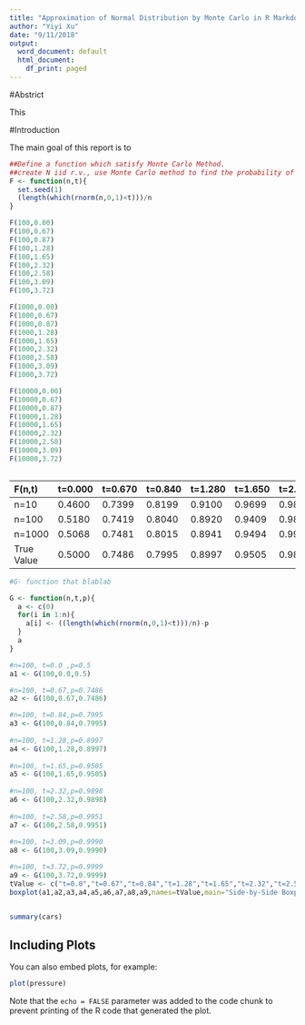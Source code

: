 ```yaml
---
title: "Approximation of Normal Distribution by Monte Carlo in R Markdown"
author: "Yiyi Xu"
date: "9/11/2018"
output:
  word_document: default
  html_document:
    df_print: paged
---
```


#Abstrict 

This 

#Introduction

The main goal of this report is to



```r

##Define a function which satisfy Monte Carlo Method. 
##create N iid r.v., use Monte Carlo method to find the probability of Xi>t 
F <- function(n,t){
  set.seed(1)
  (length(which(rnorm(n,0,1)<t)))/n
}


```

```r

F(100,0.00)
F(100,0.67)
F(100,0.87)
F(100,1.28)
F(100,1.65)
F(100,2.32)
F(100,2.58)
F(100,3.09)
F(100,3.72)

F(1000,0.00)
F(1000,0.67)
F(1000,0.87)
F(1000,1.28)
F(1000,1.65)
F(1000,2.32)
F(1000,2.58)
F(1000,3.09)
F(1000,3.72)

F(10000,0.00)
F(10000,0.67)
F(10000,0.87)
F(10000,1.28)
F(10000,1.65)
F(10000,2.32)
F(10000,2.58)
F(10000,3.09)
F(10000,3.72)



```


|F(n,t) | t=0.000| t=0.670| t=0.840| t=1.280| t=1.650| t=2.320| t=2.580| t=3.090| t=3.720|
|:--|:--|:--|:--|:--|:--|:--|:--|:--|:--|
|n=10    | 0.4600  | 0.7399  | 0.8199  | 0.9100  | 0.9699  | 0.9899  | 1       |    1  | 1       |
|n=100   | 0.5180  | 0.7419  | 0.8040  | 0.8920  | 0.9409  | 0.9899  | 0.9959  | 0.9989  | 0.9989  |
|n=1000  | 0.5068  | 0.7481  |0.8015  | 0.8941  | 0.9494  | 0.9906  | 0.9959  | 0.9992  | 0.9999  |
|True Value|0.5000|  0.7486  |0.7995|  0.8997   |0.9505  |0.9898  |0.9951  |0.9990   |0.9999




```r
#G- function that blablab 

G <- function(n,t,p){
  a <- c(0)
  for(i in 1:n){
    a[i] <- ((length(which(rnorm(n,0,1)<t)))/n)-p
  }
  a
}

#n=100, t=0.0 ,p=0.5
a1 <- G(100,0.0,0.5)

#n=100, t=0.67,p=0.7486
a2 <- G(100,0.67,0.7486)

#n=100, t=0.84,p=0.7995
a3 <- G(100,0.84,0.7995)
  
#n=100, t=1.28,p=0.8997
a4 <- G(100,1.28,0.8997)
  
#n=100, t=1.65,p=0.9505
a5 <- G(100,1.65,0.9505)
  
#n=100, t=2.32,p=0.9898
a6 <- G(100,2.32,0.9898)
  
#n=100, t=2.58,p=0.9951
a7 <- G(100,2.58,0.9951)
  
#n=100, t=3.09,p=0.9990
a8 <- G(100,3.09,0.9990)

#n=100, t=3.72,p=0.9999
a9 <- G(100,3.72,0.9999)
tValue <- c("t=0.0","t=0.67","t=0.84","t=1.28","t=1.65","t=2.32","t=2.58","t=3.09","t=3.72")
boxplot(a1,a2,a3,a4,a5,a6,a7,a8,a9,names=tValue,main="Side-by-Side Boxplot of Bias of n=100",ylab="bias")


summary(cars)
```

## Including Plots

You can also embed plots, for example:

```r
plot(pressure)
```

Note that the `echo = FALSE` parameter was added to the code chunk to prevent printing of the R code that generated the plot.
